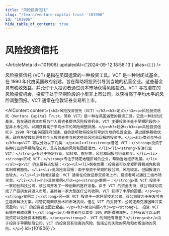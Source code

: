 ```yaml
---
title: "风险投资信托"
slug: "/learn/venture-capital-trust--101906"
id: "101906"
hide_table_of_contents: true
---
```



# 风险投资信托

<ArticleMeta id={101906} updatedAt={'2024-09-12 18:58:13'} alias={`[]`} />
<div className='border-solid border-b border-t-0 my-4 border-[var(--ifm-color-gray-300)]' />

风险投资信托 (VCT) 是指在英国运营的一种投资工具。VCT 是一种封闭式基金，在 1990 年代由英国政府创建，旨在帮助将投资引导到当地的私营企业。这些基金具有税收效益，并允许个人投资者通过资本市场获得风险投资。VCT 寻找潜在的风险投资机会，投资于处于早期阶段的小型非上市公司，以获得高于平均水平的风险调整回报。VCT 通常在伦敦证券交易所上市。

<AIContent content={`<h2>风险投资信托（VCT）</h2><h3>定义</h3><p>风险投资信托（Venture Capital Trust，简称 VCT）是一种在英国运营的投资工具。它是一种封闭式基金，旨在通过资本市场为个人投资者提供风险投资机会。VCT 主要投资于处于早期阶段的小型非上市公司，以期获得高于平均水平的风险调整回报。</p><h3>起源</h3><p>风险投资信托于 1990 年代由英国政府创建，目的是帮助将投资引导到当地的私营企业。通过提供税收优惠，政府希望鼓励更多的个人投资者参与到这些高风险高回报的投资中。</p><h3>类别与特点</h3><p>VCT 可以分为以下几类：</p><ul><li><strong>普通 VCT：</strong>投资于各种行业的早期阶段公司，具有较高的风险和回报潜力。</li><li><strong>专注行业 VCT：</strong>专注于特定行业，如科技、医疗等，风险和回报与行业相关。</li><li><strong>区域 VCT：</strong>专注于特定地理区域的企业，帮助当地经济发展。</li></ul><p>VCT 的主要特点包括：</p><ul><li>税收优惠：投资者可以享受所得税减免和资本利得税豁免。</li><li>高风险高回报：由于投资于早期阶段公司，风险较高，但回报潜力也较大。</li><li>封闭式基金：VCT 通常在伦敦证券交易所上市，投资者可以通过二级市场买卖。</li></ul><h3>具体案例</h3><p><strong>案例一：</strong>某 VCT 投资于一家初创科技公司，该公司开发了一种创新的医疗设备。由于 VCT 的资金支持，该公司成功完成了产品研发并进入市场，最终被一家大型医疗公司收购，VCT 获得了丰厚的回报。</p><p><strong>案例二：</strong>另一家 VCT 投资于一家环保技术公司，该公司致力于开发可再生能源解决方案。尽管初期面临技术和市场挑战，但在 VCT 的支持下，公司逐渐克服困难并实现盈利，VCT 的投资者也因此受益。</p><h3>常见问题</h3><p><strong>1. 投资 VCT 有哪些税收优惠？</strong><br/>投资者可以享受 30% 的所得税减免，且持有五年以上的投资可以免除资本利得税。</p><p><strong>2. VCT 的风险有哪些？</strong><br/>由于投资于早期阶段公司，VCT 的投资具有较高的风险，包括公司失败的风险和市场波动的风险。</p>`} id={101906} />
